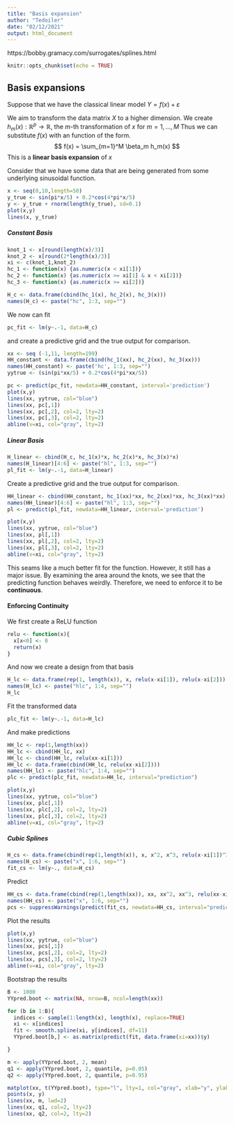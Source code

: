 ```yaml
---
title: "Basis expansion"
author: "Tedoiler"
date: "02/12/2021"
output: html_document
---
```


https://bobby.gramacy.com/surrogates/splines.html

```r
knitr::opts_chunk$set(echo = TRUE)
```

## Basis expansions

Suppose that we have the classical linear model $Y = f(x) + \varepsilon$

We aim to transform the data matrix $X$ to a higher dimension.
We create $h_m(x): \mathbb{R}^p \to \mathbb{R}$, the $m$-th transformation of $x$ for $m=1,\dots, M$
Thus we can substitute $f(x)$ with an function of the form.
$$
f(x) = \sum_{m=1}^M \beta_m h_m(x)
$$
This is a **linear basis expansion** of $x$

Consider that we have some data that are being generated from some underlying sinusoidal function.

```r
x <- seq(0,10,length=50)
y_true <- sin(pi*x/5) + 0.2*cos(4*pi*x/5)
y <- y_true + rnorm(length(y_true), sd=0.1)
plot(x,y)
lines(x, y_true)
```

##### Constant Basis
```r
knot_1 <- x[round(length(x)/3)]
knot_2 <- x[round(2*length(x)/3)]
xi <- c(knot_1,knot_2)
hc_1 <- function(x) {as.numeric(x < xi[1])}
hc_2 <- function(x) {as.numeric(x >= xi[1] & x < xi[2])}
hc_3 <- function(x) {as.numeric(x >= xi[2])}

H_c <- data.frame(cbind(hc_1(x), hc_2(x), hc_3(x)))
names(H_c) <- paste("hc", 1:3, sep="")
```
We now can fit
```r
pc_fit <- lm(y~.-1, data=H_c)
```

and create a predictive grid and the true output for comparison.
```r
xx <- seq (-1,11, length=199)
HH_constant <- data.frame(cbind(hc_1(xx), hc_2(xx), hc_3(xx)))
names(HH_constant) <- paste('hc', 1:3, sep="")
yytrue <- (sin(pi*xx/5) + 0.2*cos(4*pi*xx/5))
```

```r
pc <- predict(pc_fit, newdata=HH_constant, interval='prediction')
plot(x,y)
lines(xx, yytrue, col="blue")
lines(xx, pc[,1])
lines(xx, pc[,2], col=2, lty=2)
lines(xx, pc[,3], col=2, lty=2)
abline(v=xi, col="gray", lty=2)
```

##### Linear Basis
```r
H_linear <- cbind(H_c, hc_1(x)*x, hc_2(x)*x, hc_3(x)*x)
names(H_linear)[4:6] <- paste("hl", 1:3, sep="")
pl_fit <- lm(y~.-1, data=H_linear)
```

Create a predictive grid and the true output for comparison.
```r
HH_linear <- cbind(HH_constant, hc_1(xx)*xx, hc_2(xx)*xx, hc_3(xx)*xx)
names(HH_linear)[4:6] <- paste("hl", 1:3, sep="")
pl <- predict(pl_fit, newdata=HH_linear, interval='prediction')
```

```r
plot(x,y)
lines(xx, yytrue, col="blue")
lines(xx, pl[,1])
lines(xx, pl[,2], col=2, lty=2)
lines(xx, pl[,3], col=2, lty=2)
abline(v=xi, col="gray", lty=2)
```
This seams like a much better fit for the function. However, it still has a major issue. 
By examining the area around the knots, we see that the predicting function behaves weirdly.
Therefore, we need to enforce it to be **continuous**. 

#### Enforcing Continuity

We first create a ReLU function
```r
relu <- function(x){
  x[x<0] <- 0
  return(x)
}
```

And now we create a design from that basis
```r
H_lc <- data.frame(rep(1, length(x)), x, relu(x-xi[1]), relu(x-xi[2]))
names(H_lc) <- paste("hlc", 1:4, sep="")
H_lc
```
Fit the transformed data
```r
plc_fit <- lm(y~.-1, data=H_lc)
```

And make predictions
```r
HH_lc <- rep(1,length(xx))
HH_lc <- cbind(HH_lc, xx)
HH_lc <- cbind(HH_lc, relu(xx-xi[1]))
HH_lc <- data.frame(cbind(HH_lc, relu(xx-xi[2])))
names(HH_lc) <- paste("hlc", 1:4, sep="")
plc <- predict(plc_fit, newdata=HH_lc, interval="prediction")
```

```r
plot(x,y)
lines(xx, yytrue, col="blue")
lines(xx, plc[,1])
lines(xx, plc[,2], col=2, lty=2)
lines(xx, plc[,3], col=2, lty=2)
abline(v=xi, col="gray", lty=2)
```

##### Cubic Splines
```r
H_cs <- data.frame(cbind(rep(1,length(x)), x, x^2, x^3, relu(x-xi[1])^3, relu(x-xi[2])^3))
names(H_cs) <- paste("x", 1:6, sep="")
fit_cs <- lm(y~., data=H_cs)
```

Predict
```r
HH_cs <- data.frame(cbind(rep(1,length(xx)), xx, xx^2, xx^3, relu(xx-xi[1])^3, relu(xx-xi[2])^3))
names(HH_cs) <- paste("x", 1:6, sep="")
pcs <- suppressWarnings(predict(fit_cs, newdata=HH_cs, interval="prediction"))
```

Plot the results
```r
plot(x,y)
lines(xx, yytrue, col="blue")
lines(xx, pcs[,1])
lines(xx, pcs[,2], col=2, lty=2)
lines(xx, pcs[,3], col=2, lty=2)
abline(v=xi, col="gray", lty=2)
```
Bootstrap the results
```r
B <- 1000
YYpred.boot <- matrix(NA, nrow=B, ncol=length(xx))

for (b in 1:B){
  indices <- sample(1:length(x), length(x), replace=TRUE)
  xi <- x[indices]
  fit <- smooth.spline(xi, y[indices], df=11)
  YYpred.boot[b,] <- as.matrix(predict(fit, data.frame(xi=xx))$y)

}
```

```r
m <- apply(YYpred.boot, 2, mean)
q1 <- apply(YYpred.boot, 2, quantile, p=0.05)
q2 <- apply(YYpred.boot, 2, quantile, p=0.95)
```

```r
matplot(xx, t(YYpred.boot), type="l", lty=1, col="gray", xlab="y", ylab="y")
points(x, y)
lines(xx, m, lwd=2)
lines(xx, q1, col=2, lty=2)
lines(xx, q2, col=2, lty=2)
```

